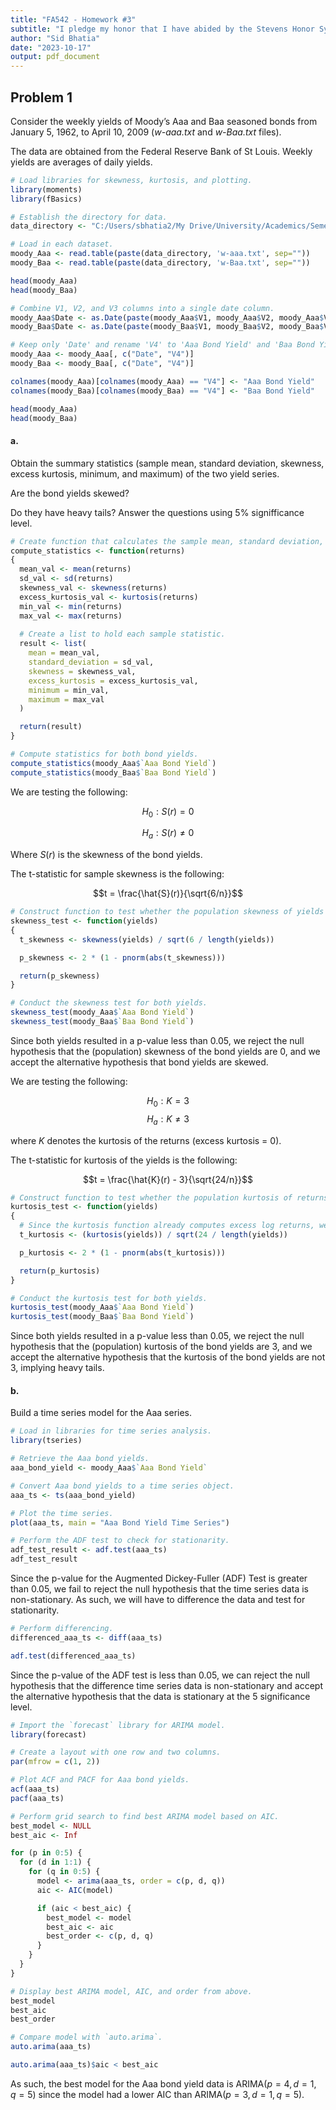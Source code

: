 ```yaml
---
title: "FA542 - Homework #3"
subtitle: "I pledge my honor that I have abided by the Stevens Honor System."
author: "Sid Bhatia"
date: "2023-10-17"
output: pdf_document
---
```


## Problem 1

Consider the weekly yields of Moody's Aaa and Baa seasoned bonds from January 5, 1962, to April 10, 2009 (*w-aaa.txt* and *w-Baa.txt* files).

The data are obtained from the Federal Reserve Bank of St Louis. Weekly yields are averages of daily yields.

```r
# Load libraries for skewness, kurtosis, and plotting.
library(moments)
library(fBasics)

# Establish the directory for data.
data_directory <- "C:/Users/sbhatia2/My Drive/University/Academics/Semester V/FA542 - Time Series with Application to Finance/FA542 - Homework/FA542 - Homework #3/FA542 - Homework #3 ~ Data/"

# Load in each dataset.
moody_Aaa <- read.table(paste(data_directory, 'w-aaa.txt', sep=""))
moody_Baa <- read.table(paste(data_directory, 'w-Baa.txt', sep=""))

head(moody_Aaa)
head(moody_Baa)

# Combine V1, V2, and V3 columns into a single date column.
moody_Aaa$Date <- as.Date(paste(moody_Aaa$V1, moody_Aaa$V2, moody_Aaa$V3, sep = "-"), format = "%Y-%m-%d")
moody_Baa$Date <- as.Date(paste(moody_Baa$V1, moody_Baa$V2, moody_Baa$V3, sep = "-"), format = "%Y-%m-%d")

# Keep only 'Date' and rename 'V4' to 'Aaa Bond Yield' and 'Baa Bond Yield' respectively.
moody_Aaa <- moody_Aaa[, c("Date", "V4")]
moody_Baa <- moody_Baa[, c("Date", "V4")]

colnames(moody_Aaa)[colnames(moody_Aaa) == "V4"] <- "Aaa Bond Yield"
colnames(moody_Baa)[colnames(moody_Baa) == "V4"] <- "Baa Bond Yield"

head(moody_Aaa)
head(moody_Baa)
```

#### a.

Obtain the summary statistics (sample mean, standard deviation, skewness, excess kurtosis, minimum, and maximum) of the two yield series. 

Are the bond yields skewed?

Do they have heavy tails? Answer the questions using 5% signifficance level.

```r
# Create function that calculates the sample mean, standard deviation, skewness, excess kurtosis, minimum, and maximum of simple returns.
compute_statistics <- function(returns)
{
  mean_val <- mean(returns)
  sd_val <- sd(returns)
  skewness_val <- skewness(returns)
  excess_kurtosis_val <- kurtosis(returns)
  min_val <- min(returns)
  max_val <- max(returns)
  
  # Create a list to hold each sample statistic.
  result <- list(
    mean = mean_val,
    standard_deviation = sd_val,
    skewness = skewness_val,
    excess_kurtosis = excess_kurtosis_val,
    minimum = min_val,
    maximum = max_val
  )

  return(result)
}

# Compute statistics for both bond yields.
compute_statistics(moody_Aaa$`Aaa Bond Yield`)
compute_statistics(moody_Baa$`Baa Bond Yield`)
```

We are testing the following:

$$H_0: S(r) = 0$$

$$H_a: S(r) \neq 0$$

Where $S(r)$ is the skewness of the bond yields.

The t-statistic for sample skewness is the following:

$$t = \frac{\hat{S}(r)}{\sqrt{6/n}}$$

```r
# Construct function to test whether the population skewness of yields is equal to 0 or not.
skewness_test <- function(yields)
{
  t_skewness <- skewness(yields) / sqrt(6 / length(yields))

  p_skewness <- 2 * (1 - pnorm(abs(t_skewness)))

  return(p_skewness)
}

# Conduct the skewness test for both yields.
skewness_test(moody_Aaa$`Aaa Bond Yield`)
skewness_test(moody_Baa$`Baa Bond Yield`)
```

Since both yields resulted in a p-value less than $0.05$, we reject the null hypothesis that the (population) skewness of the bond yields
are $0$, and we accept the alternative hypothesis that bond yields are skewed.

We are testing the following:

$$H_0: K = 3$$
$$H_a: K \neq 3$$

where $K$ denotes the kurtosis of the returns (excess kurtosis = 0).

The t-statistic for kurtosis of the yields is the following:

$$t = \frac{\hat{K}(r) - 3}{\sqrt{24/n}}$$

```r
# Construct function to test whether the population kurtosis of returns is equal to 3 or not (excess kurtosis = 0).
kurtosis_test <- function(yields)
{
  # Since the kurtosis function already computes excess log returns, we do not have to subtract by three.
  t_kurtosis <- (kurtosis(yields)) / sqrt(24 / length(yields))

  p_kurtosis <- 2 * (1 - pnorm(abs(t_kurtosis)))

  return(p_kurtosis)
}

# Conduct the kurtosis test for both yields.
kurtosis_test(moody_Aaa$`Aaa Bond Yield`)
kurtosis_test(moody_Baa$`Baa Bond Yield`)
```

Since both yields resulted in a p-value less than $0.05$, we reject the null hypothesis that the (population) kurtosis of the bond yields
are $3$, and we accept the alternative hypothesis that the kurtosis of the bond yields are not $3$, implying heavy tails.

#### b.

Build a time series model for the Aaa series.

```r
# Load in libraries for time series analysis.
library(tseries)

# Retrieve the Aaa bond yields.
aaa_bond_yield <- moody_Aaa$`Aaa Bond Yield`

# Convert Aaa bond yields to a time series object.
aaa_ts <- ts(aaa_bond_yield)

# Plot the time series.
plot(aaa_ts, main = "Aaa Bond Yield Time Series")

# Perform the ADF test to check for stationarity.
adf_test_result <- adf.test(aaa_ts)
adf_test_result
```

Since the p-value for the Augmented Dickey-Fuller (ADF) Test is greater than $0.05$, we fail to reject the null hypothesis that the 
time series data is non-stationary. As such, we will have to difference the data and test for stationarity.

```r
# Perform differencing.
differenced_aaa_ts <- diff(aaa_ts)

adf.test(differenced_aaa_ts)
```

Since the p-value of the ADF test is less than $0.05$, we can reject the null hypothesis that the difference time series data is 
non-stationary and accept the alternative hypothesis that the data is stationary at the $5%$ significance level.

```r
# Import the `forecast` library for ARIMA model.
library(forecast)

# Create a layout with one row and two columns.
par(mfrow = c(1, 2))

# Plot ACF and PACF for Aaa bond yields.
acf(aaa_ts)
pacf(aaa_ts)

# Perform grid search to find best ARIMA model based on AIC.
best_model <- NULL
best_aic <- Inf

for (p in 0:5) {
  for (d in 1:1) {
    for (q in 0:5) {
      model <- arima(aaa_ts, order = c(p, d, q))
      aic <- AIC(model)

      if (aic < best_aic) {
        best_model <- model
        best_aic <- aic
        best_order <- c(p, d, q)
      }
    }
  }
}

# Display best ARIMA model, AIC, and order from above.
best_model
best_aic
best_order

# Compare model with `auto.arima`.
auto.arima(aaa_ts)

auto.arima(aaa_ts)$aic < best_aic
```

As such, the best model for the Aaa bond yield data is $\text{ARIMA}(p = 4, d = 1, q = 5)$ since the model had a lower AIC than 
$\text{ARIMA}(p = 3, d = 1, q = 5)$.
